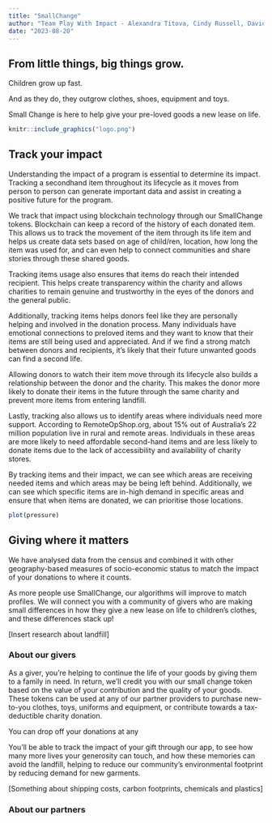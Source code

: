 ---
title: "SmallChange"
author: "Team Play With Impact - Alexandra Titova, Cindy Russell, David Lim, Lachlan Jensen"
date: "2023-08-20"
---

## From little things, big things grow.

Children grow up fast.

And as they do, they outgrow clothes, shoes, equipment and toys.

Small Change is here to help give your pre-loved goods a new lease on life.

```{r cars, echo=FALSE}
knitr::include_graphics("logo.png")


```

## Track your impact

Understanding the impact of a program is essential to determine its impact. Tracking a secondhand item throughout its lifecycle as it moves from person to person can generate important data and assist in creating a positive future for the program.

We track that impact using blockchain technology through our SmallChange tokens.  Blockchain can keep a record of the history of each donated item. This allows us to track the movement of the item through its life item and helps us create data sets based on age of child/ren, location, how long the item was used for, and can even help to connect communities and share stories through these shared goods. 

Tracking items usage also ensures that items do reach their intended recipient. This helps create transparency within the charity and allows charities to remain genuine and trustworthy in the eyes of the donors and the general public. 

Additionally, tracking items helps donors feel like they are personally helping and involved in the donation process. Many individuals have emotional connections to preloved items and they want to know that their items are still being used and appreciated. And if we find a strong match between donors and recipients, it’s likely that their future unwanted goods can find a second life.

Allowing donors to watch their item move through its lifecycle also builds a relationship between the donor and the charity. This makes the donor more likely to donate their items in the future through the same charity and prevent more items from entering landfill. 

Lastly, tracking also allows us to identify areas where individuals need more support. According to RemoteOpShop.org, about 15% out of Australia’s 22 million population live in rural and remote areas. Individuals in these areas are more likely to need affordable second-hand items and are less likely to donate items due to the lack of accessibility and availability of charity stores. 

By tracking items and their impact, we can see which areas are receiving needed items and which areas may be being left behind. Additionally, we can see which specific items are in-high demand in specific areas and ensure that when items are donated, we can prioritise those locations.   


```{r pressure, echo=FALSE}
plot(pressure)
```

## Giving where it matters

We have analysed data from the census and combined it with other geography-based measures of socio-economic status to match the impact of your donations to where it counts.

As more people use SmallChange, our algorithms will improve to match profiles. We will connect you with a community of givers who are making small differences in how they give a new lease on life to children's clothes, and these differences stack up!

[Insert research about landfill]

### About our givers

As a giver, you're helping to continue the life of your goods by giving them to a family in need. In return, we'll credit you with our small change token based on the value of your contribution and the quality of your goods. These tokens can be used at any of our partner providers to purchase new-to-you clothes, toys, uniforms and equipment, or contribute towards a tax-deductible charity donation.

You can drop off your donations at any 

You'll be able to track the impact of your gift through our app, to see how many more lives your generosity can touch, and how these memories can avoid the landfill, helping to reduce our community's environmental footprint by reducing demand for new garments.

[Something about shipping costs, carbon footprints, chemicals and plastics]

### About our partners


